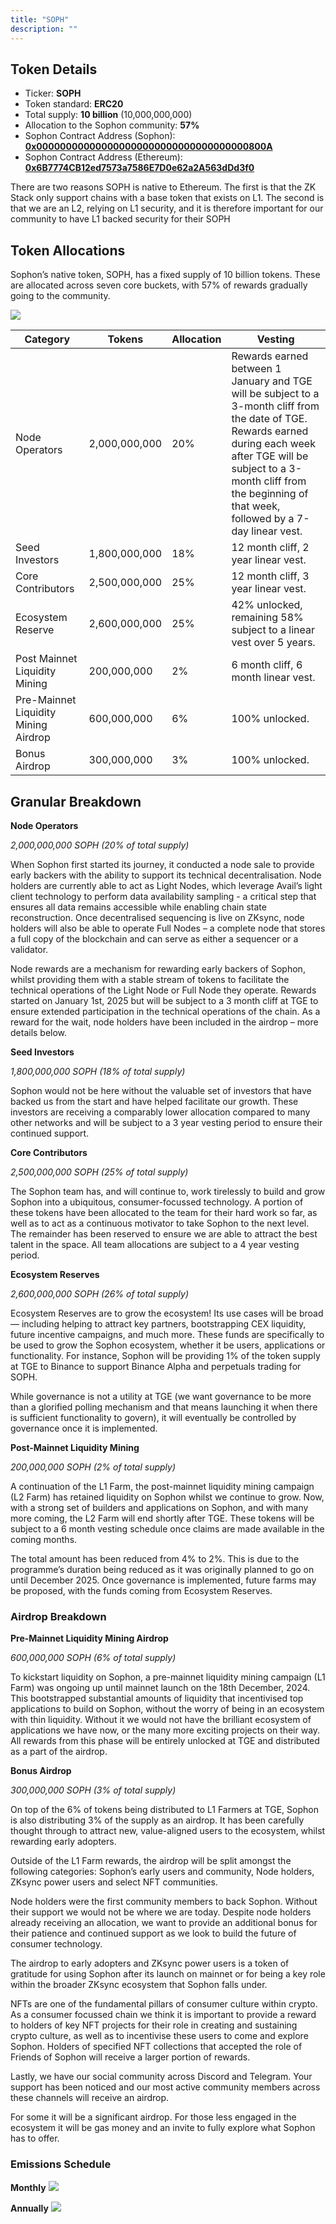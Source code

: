 ```yaml
---
title: "SOPH"
description: ""
---
```


## **Token Details**

- Ticker: **SOPH**
- Token standard: **ERC20**
- Total supply: **10 billion** (10,000,000,000)
- Allocation to the Sophon community: **57%**
- Sophon Contract Address (Sophon): **[0x000000000000000000000000000000000000800A](https://sophscan.xyz/token/0x000000000000000000000000000000000000800A)** 
- Sophon Contract Address (Ethereum): **[0x6B7774CB12ed7573a7586E7D0e62a2A563dDd3f0](https://etherscan.io/token/0x6B7774CB12ed7573a7586E7D0e62a2A563dDd3f0)**

There are two reasons SOPH is native to Ethereum. The first is that the ZK Stack only support chains with a base token that exists on L1. The second is that we are an L2, relying on L1 security, and it is therefore important for our community to have L1 backed security for their SOPH

## Token Allocations

Sophon’s native token, SOPH, has a fixed supply of 10 billion tokens. These are allocated across seven core buckets, with 57% of rewards gradually going to the community.

<img src="/images/tokenomics/token_allocation.webp" />

| **Category**                         | **Tokens**    | **Allocation** | **Vesting**                                                                                                                                                                                                                                      |
| ------------------------------------ | ------------- | -------------- | ------------------------------------------------------------------------------------------------------------------------------------------------------------------------------------------------------------------------------------------------ |
| Node Operators                       | 2,000,000,000 | 20%            | Rewards earned between 1 January and TGE will be subject to a 3-month cliff from the date of TGE. Rewards earned during each week after TGE will be subject to a 3-month cliff from the beginning of that week, followed by a 7-day linear vest. |
| Seed Investors                       | 1,800,000,000 | 18%            | 12 month cliff, 2 year linear vest.                                                                                                                                                                                                              |
| Core Contributors                    | 2,500,000,000 | 25%            | 12 month cliff, 3 year linear vest.                                                                                                                                                                                                              |
| Ecosystem Reserve                    | 2,600,000,000 | 25%            | 42% unlocked, remaining 58% subject to a linear vest over 5 years.                                                                                                                                                                               |
| Post Mainnet Liquidity Mining        | 200,000,000   | 2%             | 6 month cliff, 6 month linear vest.                                                                                                                                                                                                              |
| Pre-Mainnet Liquidity Mining Airdrop | 600,000,000   | 6%             | 100% unlocked.                                                                                                                                                                                                                                   |
| Bonus Airdrop                        | 300,000,000   | 3%             | 100% unlocked.                                                                                                                                                                                                                                   |

## Granular Breakdown

**Node Operators**

_2,000,000,000 SOPH (20% of total supply)_

When Sophon first started its journey, it conducted a node sale to provide early backers with the ability to support its technical decentralisation. Node holders are currently able to act as Light Nodes, which leverage Avail’s light client technology to perform data availability sampling - a critical step that ensures all data remains accessible while enabling chain state reconstruction. Once decentralised sequencing is live on ZKsync, node holders will also be able to operate Full Nodes – a complete node that stores a full copy of the blockchain and can serve as either a sequencer or a validator.

Node rewards are a mechanism for rewarding early backers of Sophon, whilst providing them with a stable stream of tokens to facilitate the technical operations of the Light Node or Full Node they operate. Rewards started on January 1st, 2025 but will be subject to a 3 month cliff at TGE to ensure extended participation in the technical operations of the chain. As a reward for the wait, node holders have been included in the airdrop – more details below.

**Seed Investors**

_1,800,000,000 SOPH (18% of total supply)_

Sophon would not be here without the valuable set of investors that have backed us from the start and have helped facilitate our growth. These investors are receiving a comparably lower allocation compared to many other networks and will be subject to a 3 year vesting period to ensure their continued support.

**Core Contributors**

_2,500,000,000 SOPH (25% of total supply)_

The Sophon team has, and will continue to, work tirelessly to build and grow Sophon into a ubiquitous, consumer-focussed technology. A portion of these tokens have been allocated to the team for their hard work so far, as well as to act as a continuous motivator to take Sophon to the next level. The remainder has been reserved to ensure we are able to attract the best talent in the space. All team allocations are subject to a 4 year vesting period.

**Ecosystem Reserves**

_2,600,000,000 SOPH (26% of total supply)_

Ecosystem Reserves are to grow the ecosystem! Its use cases will be broad — including helping to attract key partners, bootstrapping CEX liquidity, future incentive campaigns, and much more. These funds are specifically to be used to grow the Sophon ecosystem, whether it be users, applications or functionality. For instance, Sophon will be providing 1% of the token supply at TGE to Binance to support Binance Alpha and perpetuals trading for SOPH.

While governance is not a utility at TGE (we want governance to be more than a glorified polling mechanism and that means launching it when there is sufficient functionality to govern), it will eventually be controlled by governance once it is implemented.

**Post-Mainnet Liquidity Mining**

_200,000,000 SOPH (2% of total supply)_

A continuation of the L1 Farm, the post-mainnet liquidity mining campaign (L2 Farm) has retained liquidity on Sophon whilst we continue to grow. Now, with a strong set of builders and applications on Sophon, and with many more coming, the L2 Farm will end shortly after TGE. These tokens will be subject to a 6 month vesting schedule once claims are made available in the coming months.

The total amount has been reduced from 4% to 2%. This is due to the programme’s duration being reduced as it was originally planned to go on until December 2025. Once governance is implemented, future farms may be proposed, with the funds coming from Ecosystem Reserves.

### Airdrop Breakdown

**Pre-Mainnet Liquidity Mining Airdrop**

_600,000,000 SOPH (6% of total supply)_

To kickstart liquidity on Sophon, a pre-mainnet liquidity mining campaign (L1 Farm) was ongoing up until mainnet launch on the 18th December, 2024. This bootstrapped substantial amounts of liquidity that incentivised top applications to build on Sophon, without the worry of being in an ecosystem with thin liquidity. Without it we would not have the brilliant ecosystem of applications we have now, or the many more exciting projects on their way. All rewards from this phase will be entirely unlocked at TGE and distributed as a part of the airdrop.

**Bonus Airdrop**

_300,000,000 SOPH (3% of total supply)_

On top of the 6% of tokens being distributed to L1 Farmers at TGE, Sophon is also distributing 3% of the supply as an airdrop. It has been carefully thought through to attract new, value-aligned users to the ecosystem, whilst rewarding early adopters.

Outside of the L1 Farm rewards, the airdrop will be split amongst the following categories: Sophon’s early users and community, Node holders, ZKsync power users and select NFT communities.

Node holders were the first community members to back Sophon. Without their support we would not be where we are today. Despite node holders already receiving an allocation, we want to provide an additional bonus for their patience and continued support as we look to build the future of consumer technology.

The airdrop to early adopters and ZKsync power users is a token of gratitude for using Sophon after its launch on mainnet or for being a key role within the broader ZKsync ecosystem that Sophon falls under.

NFTs are one of the fundamental pillars of consumer culture within crypto. As a consumer focussed chain we think it is important to provide a reward to holders of key NFT projects for their role in creating and sustaining crypto culture, as well as to incentivise these users to come and explore Sophon. Holders of specified NFT collections that accepted the role of Friends of Sophon will receive a larger portion of rewards.

Lastly, we have our social community across Discord and Telegram. Your support has been noticed and our most active community members across these channels will receive an airdrop.

For some it will be a significant airdrop. For those less engaged in the ecosystem it will be gas money and an invite to fully explore what Sophon has to offer.

### **Emissions Schedule**

**Monthly**
<img src="/images/tokenomics/soph_supply_monthly.webp" />

**Annually**
<img src="/images/tokenomics/soph_supply_annually.webp" />
